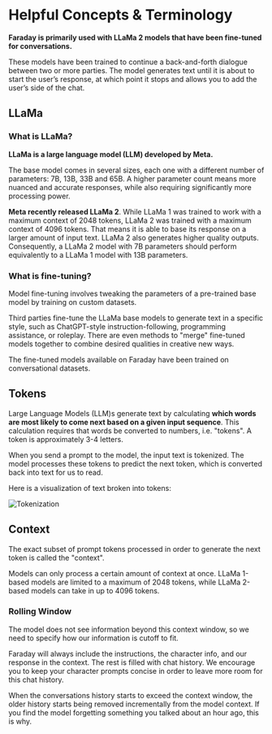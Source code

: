 # Helpful Concepts & Terminology

**Faraday is primarily used with LLaMa 2 models that have been fine-tuned for conversations.**

These models have been trained to continue a back-and-forth dialogue between two or more parties. The model generates text until it is about to start the user’s response, at which point it stops and allows you to add the user’s side of the chat.

## LLaMa

### What is LLaMa?

**LLaMa is a large language model (LLM) developed by Meta.**

The base model comes in several sizes, each one with a different number of parameters: 7B, 13B, 33B and 65B. A higher parameter count means more nuanced and accurate responses, while also requiring significantly more processing power.

**Meta recently released LLaMa 2**. While LLaMa 1 was trained to work with a maximum context of 2048 tokens, LLaMa 2 was trained with a maximum context of 4096 tokens. That means it is able to base its response on a larger amount of input text. LLaMa 2 also generates higher quality outputs. Consequently, a LLaMa 2 model with 7B parameters should perform equivalently to a LLaMa 1 model with 13B parameters.

### What is fine-tuning?

Model fine-tuning involves tweaking the parameters of a pre-trained base model by training on custom datasets.

Third parties fine-tune the LLaMa base models to generate text in a specific style, such as ChatGPT-style instruction-following, programming assistance, or roleplay. There are even methods to "merge" fine-tuned models together to combine desired qualities in creative new ways.

The fine-tuned models available on Faraday have been trained on conversational datasets.

## Tokens

Large Language Models (LLM)s generate text by calculating **which words are most likely to come next based on a given input sequence**. This calculation requires that words be converted to numbers, i.e. "tokens". A token is approximately 3-4 letters.

When you send a prompt to the model, the input text is tokenized. The model processes these tokens to predict the next token, which is converted back into text for us to read.

Here is a visualization of text broken into tokens:

![Tokenization](/images/tokenized_text.png)

## Context

The exact subset of prompt tokens processed in order to generate the next token is called the "context".

Models can only process a certain amount of context at once. LLaMa 1-based models are limited to a maximum of 2048 tokens, while LLaMa 2-based models can take in up to 4096 tokens.

### Rolling Window

The model does not see information beyond this context window, so we need to specify how our information is cutoff to fit.

Faraday will always include the instructions, the character info, and our response in the context. The rest is filled with chat history. We encourage you to keep your character prompts concise in order to leave more room for this chat history.

When the conversations history starts to exceed the context window, the older history starts being removed incrementally from the model context. If you find the model forgetting something you talked about an hour ago, this is why.
